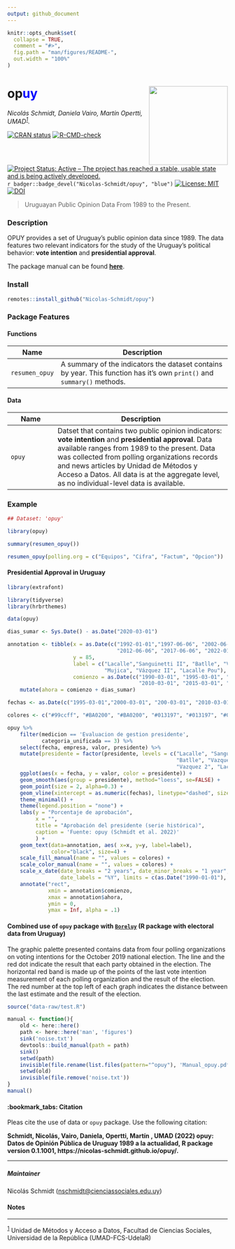 ```yaml
---
output: github_document
---
```


<!-- README.md is generated from README.Rmd. Please edit that file -->

```r
knitr::opts_chunk$set(
  collapse = TRUE,
  comment = "#>",
  fig.path = "man/figures/README-",
  out.width = "100%"
)
```

# op<b style='color:blue'>uy</b> <img src='man/figures/logo.png' align="right" height="180" />



*Nicolás Schmidt, Daniela Vairo, Martín Opertti, UMAD<sup><a id="fnr.1" class="footref" href="#fn.1">1</a></sup>.*

<!-- badges: start -->
[![CRAN status](https://www.r-pkg.org/badges/version/opuy)](https://CRAN.R-project.org/package=opuy)
[![R-CMD-check](https://github.com/Nicolas-Schmidt/opuy/actions/workflows/R-CMD-check.yaml/badge.svg)](https://github.com/Nicolas-Schmidt/opuy/actions/workflows/R-CMD-check.yaml)
[![Project Status: Active – The project has reached a stable, usable
state and is being actively
developed.](https://www.repostatus.org/badges/latest/active.svg)](https://www.repostatus.org/#active)
`r badger::badge_devel("Nicolas-Schmidt/opuy", "blue")`
[![License: MIT](https://img.shields.io/badge/License-MIT-yellow.svg)](https://opensource.org/licenses/MIT)
[![DOI](https://zenodo.org/badge/253661638.svg)](https://zenodo.org/badge/latestdoi/253661638)


<!-- badges: end -->


> Uruguayan Public Opinion Data From 1989 to the Present.

### Description

OPUY provides a set of Uruguay's public opinion data since 1989. The data features two relevant indicators for the study of the Uruguay's political behavior: __vote intention__ and __presidential approval__.

The package manual can be found [__here__](https://github.com/Nicolas-Schmidt/opuy/blob/master/man/figures/Manual_opuy.pdf).


### Install

``` r
remotes::install_github("Nicolas-Schmidt/opuy")
```

### Package Features


#### Functions

| Name |Description |
| ----------------- | -------------------------------------------------------------- | 
|`resumen_opuy`|A summary of the indicators the dataset contains by year. This function has it's own `print()` and `summary()` methods.|


#### Data

| Name |Description |
| ----------------- | -------------------------------------------------------------- | 
|`opuy`|Datset that contains two public opinion indicators: __vote intention__ and __presidential approval__. Data available ranges from 1989 to the present. Data was collected from polling organizations records and news articles by Unidad de Métodos y Acceso a Datos. All data is at the aggregate level, as no individual-level data is available.|



### Example

```r
## Dataset: 'opuy'

library(opuy)

summary(resumen_opuy())

resumen_opuy(polling.org = c("Equipos", "Cifra", "Factum", "Opcion"))

```

#### Presidential Approval in Uruguay

```r
library(extrafont)
```

```r
library(tidyverse)
library(hrbrthemes)

data(opuy)

dias_sumar <- Sys.Date() - as.Date("2020-03-01")

annotation <- tibble(x = as.Date(c("1992-01-01","1997-06-06", "2002-06-06", "2007-06-06",
                                   "2012-06-06", "2017-06-06", "2022-01-01")),
                     y = 85,
                     label = c("Lacalle","Sanguinetti II", "Batlle", "Vázquez I",
                               "Mujica", "Vázquez II", "Lacalle Pou"),
                     comienzo = as.Date(c("1990-03-01", "1995-03-01", "2000-03-01", "2005-03-01",
                                          "2010-03-01", "2015-03-01", "2020-03-01"))) %>%
    mutate(ahora = comienzo + dias_sumar)

fechas <- as.Date(c("1995-03-01","2000-03-01", "200-03-01", "2010-03-01", "2015-03-01", "2020-03-01"))

colores <- c("#99ccff", "#BA0200", "#BA0200", "#013197", "#013197", "#013197", "#99ccff")

opuy %>%
    filter(medicion == 'Evaluacion de gestion presidente',
           categoria_unificada == 3) %>%
    select(fecha, empresa, valor, presidente) %>%
    mutate(presidente = factor(presidente, levels = c("Lacalle", "Sanguinetti 2",
                                                      "Batlle", "Vazquez 1", "Mujica",
                                                      "Vazquez 2", "Lacalle Pou"))) %>%
    ggplot(aes(x = fecha, y = valor, color = presidente)) +
    geom_smooth(aes(group = presidente), method="loess", se=FALSE) +
    geom_point(size = 2, alpha=0.3) +
    geom_vline(xintercept = as.numeric(fechas), linetype="dashed", size=0.3, color="grey30") +
    theme_minimal() +
    theme(legend.position = "none") +
    labs(y = "Porcentaje de aprobación",
         x = "",
         title = "Aprobación del presidente (serie histórica)",
         caption = 'Fuente: opuy (Schmidt et al. 2022)'
         ) +
    geom_text(data=annotation, aes( x=x, y=y, label=label),
              color="black", size=4) +
    scale_fill_manual(name = "", values = colores) +
    scale_color_manual(name = "", values = colores) +
    scale_x_date(date_breaks = "2 years", date_minor_breaks = "1 year",
                 date_labels = "%Y", limits = c(as.Date("1990-01-01"), NA)) +
    annotate("rect",
             xmin = annotation$comienzo,
             xmax = annotation$ahora,
             ymin = 0,
             ymax = Inf, alpha = .1)

```


#### Combined use of `opuy` package with [`Boreluy`](https://nicolas-schmidt.github.io/Boreluy/) (R package with electoral data from Uruguay)


The graphic palette presented contains data from four polling organizations on voting intentions for the October 2019 national election. The line and the red dot indicate the result that each party obtained in the election. The horizontal red band is made up of the points of the last vote intention measurement of each polling organization and the result of the election. The red number at the top left of each graph indicates the distance between the last estimate and the result of the election.


```r
source("data-raw/test.R")
```

```r
manual <- function(){
    old <- here::here()
    path <- here::here('man', 'figures')
    sink('noise.txt')
    devtools::build_manual(path = path)
    sink()
    setwd(path)
    invisible(file.rename(list.files(pattern="^opuy"), 'Manual_opuy.pdf'))
    setwd(old)
    invisible(file.remove('noise.txt'))
}
manual()
```


#### :bookmark_tabs: Citation

Pleas cite the use of data or `opuy` package. Use the following citation:

**Schmidt, Nicolás, Vairo, Daniela, Opertti, Martín , UMAD (2022) opuy: Datos de Opinión Pública de Uruguay 1989 a la actualidad, R package version 0.1.1001, https://nicolas-schmidt.github.io/opuy/.**

---

##### Maintainer
Nicolás Schmidt (<nschmidt@cienciassociales.edu.uy>)

#### Notes

---
<sup><a id="fn.1" href="#fnr.1">1</a></sup> Unidad de Métodos y Acceso a Datos, Facultad de Ciencias Sociales, Universidad de la República (UMAD-FCS-UdelaR)

